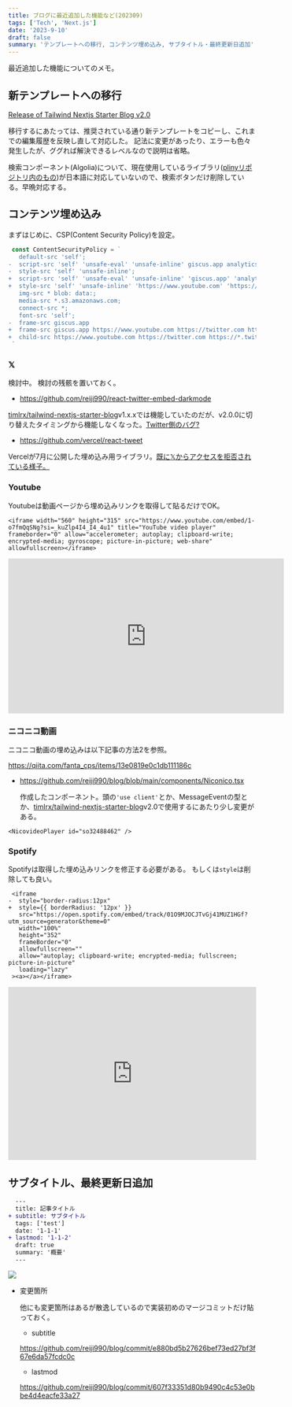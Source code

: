 ```yaml
---
title: ブログに最近追加した機能など(202309)
tags: ['Tech', 'Next.js']
date: '2023-9-10'
draft: false
summary: 'テンプレートへの移行, コンテンツ埋め込み, サブタイトル・最終更新日追加'
---
```


最近追加した機能についてのメモ。

<TOCInline toc={props.toc} asDisclosure />

## 新テンプレートへの移行

[Release of Tailwind Nextjs Starter Blog v2.0](https://tailwind-nextjs-starter-blog.vercel.app/blog/release-of-tailwind-nextjs-starter-blog-v2.0)

移行するにあたっては、推奨されている通り新テンプレートをコピーし、これまでの編集履歴を反映し直して対応した。
記法に変更があったり、エラーも色々発生したが、ググれば解決できるレベルなので説明は省略。

検索コンポーネント(Algolia)について、現在使用しているライブラリ([plinyリポジトリ内のもの](https://github.com/timlrx/pliny))が日本語に対応していないので、検索ボタンだけ削除している。早晩対応する。

## コンテンツ埋め込み

まずはじめに、CSP(Content Security Policy)を設定。

```diff-js:next.config.js
 const ContentSecurityPolicy = `
   default-src 'self';
-  script-src 'self' 'unsafe-eval' 'unsafe-inline' giscus.app analytics.umami.is;
-  style-src 'self' 'unsafe-inline';
+  script-src 'self' 'unsafe-eval' 'unsafe-inline' 'giscus.app' 'analytics.umami.is' 'https://twitter.com' 'https://*.twitter.com' 'https://syndication.twitter.com' 'https://www.nicovideo.jp' 'https://open.spotify.com';
+  style-src 'self' 'unsafe-inline' 'https://www.youtube.com' 'https://twitter.com' 'https://*.twitter.com' 'https://syndication.twitter.com' 'https://www.nicovideo.jp' 'https://open.spotify.com';
   img-src * blob: data:;
   media-src *.s3.amazonaws.com;
   connect-src *;
   font-src 'self';
-  frame-src giscus.app
+  frame-src giscus.app https://www.youtube.com https://twitter.com https://*.twitter.com https://syndication.twitter.com https://www.nicovideo.jp https://ext.nicovideo.jp https://open.spotify.com;
+  child-src https://www.youtube.com https://twitter.com https://*.twitter.com https://syndication.twitter.com https://www.nicovideo.jp https://ext.nicovideo.jp https://open.spotify.com;
 `
```

### 𝕏

検討中。
検討の残骸を置いておく。

- https://github.com/reiji990/react-twitter-embed-darkmode

[timlrx/tailwind-nextjs-starter-blog](https://github.com/timlrx/tailwind-nextjs-starter-blog)v1.x.xでは機能していたのだが、v2.0.0に切り替えたタイミングから機能しなくなった。[Twitter側のバグ?](https://github.com/saurabhnemade/react-twitter-embed/issues/135#issuecomment-1675434915)

- https://github.com/vercel/react-tweet

Vercelが7月に公開した埋め込み用ライブラリ。[既に𝕏からアクセスを拒否されている様子。](https://github.com/vercel/react-tweet/issues/134#issuecomment-1694009353)

### Youtube

Youtubeは動画ページから埋め込みリンクを取得して貼るだけでOK。

```tsx
<iframe width="560" height="315" src="https://www.youtube.com/embed/1-o7fmQqSNg?si=_kuZlp4I4_I4_4u1" title="YouTube video player" frameborder="0" allow="accelerometer; autoplay; clipboard-write; encrypted-media; gyroscope; picture-in-picture; web-share" allowfullscreen></iframe>
```

<iframe width="560" height="315" src="https://www.youtube.com/embed/1-o7fmQqSNg?si=_kuZlp4I4_I4_4u1" title="YouTube video player" frameborder="0" allow="accelerometer; autoplay; clipboard-write; encrypted-media; gyroscope; picture-in-picture; web-share" allowfullscreen></iframe>

### ニコニコ動画

ニコニコ動画の埋め込みは以下記事の方法2を参照。

https://qiita.com/fanta_cps/items/13e0819e0c1db111186c

- https://github.com/reiji990/blog/blob/main/components/Niconico.tsx

  作成したコンポーネント。頭の`'use client'`とか、MessageEventの型とか、[timlrx/tailwind-nextjs-starter-blog](https://github.com/timlrx/tailwind-nextjs-starter-blog)v2.0で使用するにあたり少し変更がある。

```
<NicovideoPlayer id="so32488462" />
```

<NicovideoPlayer id="so32488462" />

### Spotify

Spotifyは取得した埋め込みリンクを修正する必要がある。
もしくは`style`は削除しても良い。

```diff-tsx
 <iframe
-  style="border-radius:12px" 
+  style={{ borderRadius: '12px' }}
   src="https://open.spotify.com/embed/track/01O9MJOCJTvGj41MUZ1HGf?utm_source=generator&theme=0"
   width="100%"
   height="352"
   frameBorder="0"
   allowfullscreen=""
   allow="autoplay; clipboard-write; encrypted-media; fullscreen; picture-in-picture"
   loading="lazy"
 ><a></a></iframe>
```

<iframe
  style={{ borderRadius: '12px' }}
  src="https://open.spotify.com/embed/track/01O9MJOCJTvGj41MUZ1HGf?utm_source=generator&theme=0"
  width="100%"
  height="352"
  frameBorder="0"
  allowfullscreen=""
  allow="autoplay; clipboard-write; encrypted-media; fullscreen; picture-in-picture"
  loading="lazy"
><a></a></iframe>


## サブタイトル、最終更新日追加

```diff
  ---
  title: 記事タイトル
+ subtitle: サブタイトル
  tags: ['test']
  date: '1-1-1'
+ lastmod: '1-1-2'
  draft: true
  summary: '概要'
  ---
```

<div className="my-1 w-full overflow-hidden px-2 xl:my-1 xl:w-1/2 xl:px-2">
  <img
    art="サブタイトル、最終更新日"
    src="/static/images/new-features-202309/subtitle,lastmod.png"
  />
</div>

- 変更箇所

  他にも変更箇所はあるが散逸しているので実装初めのマージコミットだけ貼っておく。

  - subtitle

  https://github.com/reiji990/blog/commit/e880bd5b27626bef73ed27bf3f67e6da57fcdc0c

  - lastmod

  https://github.com/reiji990/blog/commit/607f33351d80b9490c4c53e0bbe4d4eacfe33a27
